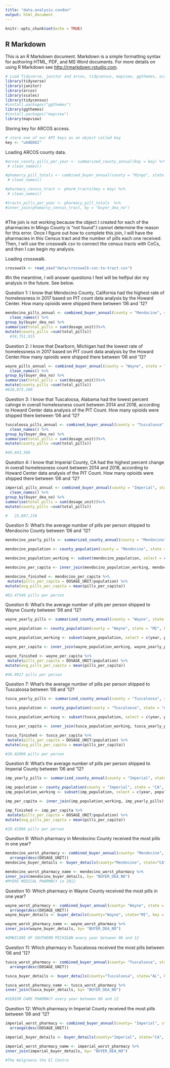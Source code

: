 ```yaml
---
title: "data.analysis.condon"
output: html_document
---
```


```r
knitr::opts_chunk$set(echo = TRUE)
```

## R Markdown

This is an R Markdown document. Markdown is a simple formatting syntax for authoring HTML, PDF, and MS Word documents. For more details on using R Markdown see <http://rmarkdown.rstudio.com>.

```r

# Load Tidyverse, janitor and arcos, tidycensus, mapview, ggthemes, scales
library(tidyverse)
library(janitor)
library(arcos)
library(scales)
library(tidycensus)
#install.packages("ggthemes")
library(ggthemes)
#install.packages("mapview")
library(mapview)

```

Storing key for ARCOS access.

```r
# store one of our API keys as an object called key
key <- "uO4EK6I"
```

Loading ARCOS county data.

```r

#arcos_county_pills_per_year <- summarized_county_annual(key = key) %>%
 # clean_names()

#phamarcy_pill_totals <- combined_buyer_annual(county = "Mingo", state = "WV", key = key) %>%
 # clean_names()

#pharmacy_census_tract <- pharm_tracts(key = key) %>%
 # clean_names()

#tracts_pills_per_year <- pharmacy_pill_totals  %>%
#inner_join(phamarcy_census_tract, by = "buyer_dea_no")
 
```

#The join is not working because the object I created for each of the pharmacies in Mingo County is "not found".I cannot determine the reason for this error. Once I figure out how to complete this join, I will have the pharmacies in this Census tract and the number of pills each one received. Then, I will use the crosswalk csv to connect the census tracts with CoCs, and then I can begin my analysis.


Loading crosswalk.

```r
crosswalk <- read_csv("data/crosswalk-coc-to-tract.csv")
```

#In the meantime, I will answer questions I feel will be helfpul dor my analysis in the future. See below.

Question 1: I know that Mendocino County, California had the highest rate of homelessness in 2017 based on PIT count data analysis by the Howard Center. How many opioids were shipped there between '06 and '12? 

```r
mendocino_pills_annual <- combined_buyer_annual(county = "Mendocino", state = "CA", key = key) %>%
  clean_names() %>%
group_by(buyer_dea_no) %>%
summarise(total_pills = sum(dosage_unit))%>%
mutate(county_pills =sum(total_pills))
  #38,751,915
```


Question 2: I know that Dearborn, Michigan had the lowest rate of homelessness in 2017 based on PIT count data analysis by the Howard Center.How many opioids were shipped there between '06 and '12? 

```r
wayne_pills_annual <- combined_buyer_annual(county = "Wayne", state = "MI", key = key) %>%
  clean_names() %>%
group_by(buyer_dea_no) %>%
summarise(total_pills = sum(dosage_unit))%>%
mutate(county_pills =sum(total_pills))
#618,073,160
```

Question 3: I know that Tuscaloosa, Alabama had the lowest percent cahnge in overall homelessness count between 2014 and 2018, according to Howard Center data analysis of the PIT Count. How many opioids were shipped there between '06 and '12?

```r
tuscaloosa_pills_annual <- combined_buyer_annual(county = "Tuscaloosa", state = "AL", key = key) %>%
  clean_names() %>%
group_by(buyer_dea_no) %>%
summarise(total_pills = sum(dosage_unit))%>%
mutate(county_pills =sum(total_pills))

#49,843,360
```

Question 4: I know that Imperial County, CA had the highest percent change in overall homelessness count between 2014 and 2018, according to Howard Center data analysis of the PIT Count. How many opioids were shipped there between '06 and '12?

```r
imperial_pills_annual <- combined_buyer_annual(county = "Imperial", state = "CA", key = key) %>%
  clean_names() %>%
group_by(buyer_dea_no) %>%
summarise(total_pills = sum(dosage_unit))%>%
mutate(county_pills =sum(total_pills))

#	23,887,210
```

Question 5: What's the average number of pills per person shipped to Mendocino County between '06 and '12?
```r
mendocino_yearly_pills <- summarized_county_annual(county = "Mendocino", state = "CA", key = key)

mendocino_population <- county_population(county = "Mendocino", state = "CA", key = key) 

mendocino_population_working <- subset(mendocino_population, select = c(year, population))

mendocino_per_capita <- inner_join(mendocino_population_working, mendocino_yearly_pills)

mendocino_finished <- mendocino_per_capita %>%
 mutate(pills_per_capita = DOSAGE_UNIT/population) %>%
mutate(avg_pills_per_capita = mean(pills_per_capita))

#63.47546 pills per person
```
Question 6: What's the average number of pills per person shipped to Wayne County between '06 and '12?

```r
wayne_yearly_pills <- summarized_county_annual(county = "Wayne", state = "MI", key = key)

wayne_population <- county_population(county = "Wayne", state = "MI", key = key) 

wayne_population_working <- subset(wayne_population, select = c(year, population))

wayne_per_capita <- inner_join(wayne_population_working, wayne_yearly_pills)

wayne_finished <- wayne_per_capita %>%
 mutate(pills_per_capita = DOSAGE_UNIT/population) %>%
mutate(avg_pills_per_capita = mean(pills_per_capita))

#46.9917 pills per person
```
Question 7: What's the average number of pills per person shipped to Tuscaloosa between '06 and '12?

```r
tusca_yearly_pills <- summarized_county_annual(county = "Tuscaloosa", state = "AL", key = key)

tusca_population <- county_population(county = "Tuscaloosa", state = "AL", key = key) 

tusca_population_working <- subset(tusca_population, select = c(year, population))

tusca_per_capita <- inner_join(tusca_population_working, tusca_yearly_pills)

tusca_finished <- tusca_per_capita %>%
 mutate(pills_per_capita = DOSAGE_UNIT/population) %>%
mutate(avg_pills_per_capita = mean(pills_per_capita))

#38.02098 pills per person
```
Question 8: What's the average number of pills per person shipped to Imperial County between '06 and '12?

```r
imp_yearly_pills <- summarized_county_annual(county = "Imperial", state = "CA", key = key)

imp_population <- county_population(county = "Imperial", state = "CA", key = key) 
imp_population_working <- subset(imp_population, select = c(year, population))

imp_per_capita <- inner_join(imp_population_working, imp_yearly_pills)

imp_finished <- imp_per_capita %>%
 mutate(pills_per_capita = DOSAGE_UNIT/population) %>%
mutate(avg_pills_per_capita = mean(pills_per_capita))

#20.41986 pills per person
```

Question 9: Which pharmacy in Mendocino County received the most pills in one year?

```r
mendocino_worst_pharmacy <- combined_buyer_annual(county= "Mendocino", state = "CA", key = key) %>%
  arrange(desc(DOSAGE_UNIT))
mendocino_buyer_details <- buyer_details(county="Mendocino", state="CA", key = key)

mendocino_worst_pharmacy_name <- mendocino_worst_pharmacy %>%
inner_join(mendocino_buyer_details, by= "BUYER_DEA_NO")
#MYERS MEDICAL PHARMACY in 2012
```
Question 10: Which pharmacy in Wayne County received the most pills in one year?

```r
wayne_worst_pharmacy <- combined_buyer_annual(county= "Wayne", state = "MI", key = key) %>%
  arrange(desc(DOSAGE_UNIT))
wayne_buyer_details <- buyer_details(county="Wayne", state="MI", key = key)

wayne_worst_pharmacy_name <- wayne_worst_pharmacy %>%
inner_join(wayne_buyer_details, by= "BUYER_DEA_NO")

#OMNICARE OF SOUTHERN MICHIGAN every year between 06 and 12

```

Question 11: Which pharmacy in Tuscaloosa received the most pills between '06 and '12?
```r
tusca_worst_pharmacy <- combined_buyer_annual(county= "Tuscaloosa", state = "AL", key = key) %>%
  arrange(desc(DOSAGE_UNIT))

tusca_buyer_details <- buyer_details(county="Tuscaloosa", state="AL", key = key)

tusca_worst_pharmacy_name <- tusca_worst_pharmacy %>%
inner_join(tusca_buyer_details, by= "BUYER_DEA_NO")

#SENIOR CARE PHARMACY every year between 06 and 12
```

Question 12: Which pharmacy in Imperial County received the most pills between '06 and '12?

```r
imperial_worst_pharmacy <- combined_buyer_annual(county= "Imperial", state = "CA", key = key) %>%
  arrange(desc(DOSAGE_UNIT))

imperial_buyer_details <- buyer_details(county="Imperial", state="CA", key = key)

imperial_worst_pharmacy_name <- imperial_worst_pharmacy %>%
inner_join(imperial_buyer_details, by= "BUYER_DEA_NO")

#The Walgreens the El Centro
```


